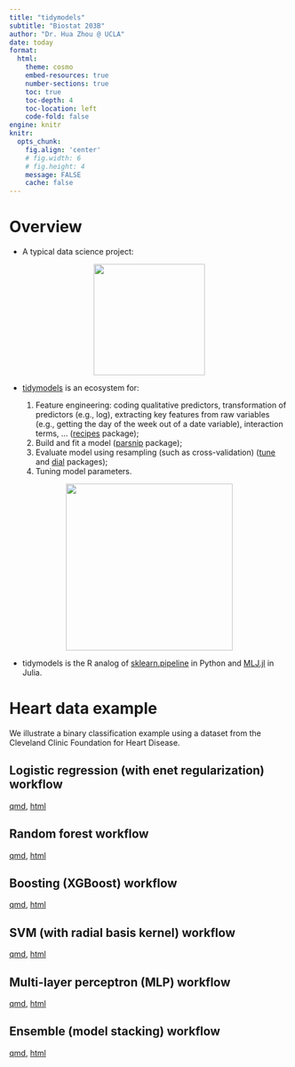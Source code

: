 ```yaml
---
title: "tidymodels"
subtitle: "Biostat 203B"
author: "Dr. Hua Zhou @ UCLA"
date: today
format:
  html:
    theme: cosmo
    embed-resources: true
    number-sections: true
    toc: true
    toc-depth: 4
    toc-location: left
    code-fold: false
engine: knitr
knitr:
  opts_chunk: 
    fig.align: 'center'
    # fig.width: 6
    # fig.height: 4
    message: FALSE
    cache: false
---
```


# Overview

- A typical data science project:

<p align="center">
<img src="./data-science.png" height="200">
</p>

- [tidymodels](https://www.tidymodels.org/) is an ecosystem for:

    1. Feature engineering: coding qualitative predictors, transformation of predictors (e.g., log), extracting key features from raw variables (e.g., getting the day of the week out of a date variable), interaction terms, ... ([recipes](https://recipes.tidymodels.org/reference/index.html) package);  
    2. Build and fit a model ([parsnip](https://parsnip.tidymodels.org/index.html) package);  
    3. Evaluate model using resampling (such as cross-validation) ([tune](https://tune.tidymodels.org/) and [dial](https://dials.tidymodels.org/) packages);  
    4. Tuning model parameters.

<p align="center">
<img src="https://rviews.rstudio.com/2020/04/21/the-case-for-tidymodels/tidymodels.png" height="300">
</p>

- tidymodels is the R analog of [sklearn.pipeline](https://scikit-learn.org/stable/modules/generated/sklearn.pipeline.Pipeline.html) in Python and [MLJ.jl](https://alan-turing-institute.github.io/MLJ.jl/dev/) in Julia.

# Heart data example

We illustrate a binary classification example using a dataset from the Cleveland Clinic Foundation for Heart Disease.

## Logistic regression (with enet regularization) workflow

[qmd](https://raw.githubusercontent.com/ucla-biostat-203b/2024winter/master/slides/18-tidymodels/workflow_logit_heart.qmd), [html](https://ucla-biostat-203b.github.io/2024winter/slides/18-tidymodels/workflow_logit_heart.html)

## Random forest workflow

[qmd](https://raw.githubusercontent.com/ucla-biostat-203b/2024winter/master/slides/18-tidymodels/workflow_rf_heart.qmd), [html](https://ucla-biostat-203b.github.io/2024winter/slides/18-tidymodels/workflow_rf_heart.html)

## Boosting (XGBoost) workflow

[qmd](https://raw.githubusercontent.com/ucla-biostat-203b/2024winter/master/slides/18-tidymodels/workflow_xgboost_heart.qmd), [html](https://ucla-biostat-203b.github.io/2024winter/slides/18-tidymodels/workflow_xgboost_heart.html)

## SVM (with radial basis kernel) workflow

[qmd](https://raw.githubusercontent.com/ucla-biostat-203b/2024winter/master/slides/18-tidymodels/workflow_svmrbf_heart.qmd), [html](https://ucla-biostat-203b.github.io/2024winter/slides/18-tidymodels/workflow_svmrbf_heart.html)

## Multi-layer perceptron (MLP) workflow

[qmd](https://raw.githubusercontent.com/ucla-biostat-203b/2024winter/master/slides/18-tidymodels/workflow_mlp_heart.qmd), [html](https://ucla-biostat-203b.github.io/2024winter/slides/18-tidymodels/workflow_mlp_heart.html)

## Ensemble (model stacking) workflow

[qmd](https://raw.githubusercontent.com/ucla-biostat-203b/2024winter/master/slides/18-tidymodels/workflow_stack_heart.qmd), [html](https://ucla-biostat-203b.github.io/2024winter/slides/18-tidymodels/workflow_stack_heart.html)
